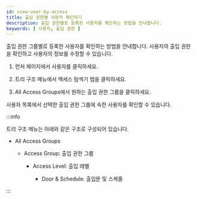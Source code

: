 ```yaml
---
id: view-user-by-access
title: 출입 권한별 사용자 확인하기
description: 출입 권한별로 등록된 사용자를 확인하는 방법을 안내합니다.
keywords: [ 사용자, 출입 권한 ]
---
```


출입 권한 그룹별로 등록한 사용자를 확인하는 방법을 안내합니다. 사용자의 출입 권한을 확인하고 사용자의 정보를 수정할 수 있습니다.

1. <Cmd>런처</Cmd> 페이지에서 <Cmd>사용자</Cmd>를 클릭하세요.

1. 트리 구조 메뉴에서 <Cmd>액세스 탐색기</Cmd> 탭을 클릭하세요.

1. <Cmd>All Access Groups</Cmd>에서 원하는 출입 권한 그룹을 클릭하세요.

사용자 목록에서 선택한 출입 권한 그룹에 속한 사용자를 확인할 수 있습니다.

:::info

트리 구조 메뉴는 아래와 같은 구조로 구성되어 있습니다.

* All Access Groups

  * Access Group: 출입 권한 그룹

    * Access Level: 출입 레벨

      * Door & Schedule: 출입문 및 스케줄

:::